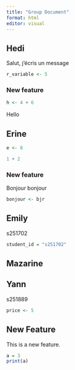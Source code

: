 ```yaml
---
title: "Group Document"
format: html
editor: visual
---
```


## Hedi

Salut, j'écris un message

```r
r_variable <- 5
```

### New feature

```r
h <- 4 + 6 
```

Hello

## Erine

```r
e <- 8
```

```r
1 + 2
```

### New feature

Bonjour bonjour

```r
bonjour <- bjr
```

## Emily

s251702

```r
student_id = "s251702"
```

## Mazarine

## Yann

s251889

```r
price <- 5
```

## New Feature

This is a new feature.

```r

a = 3
print(a)
```

